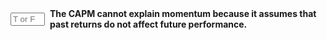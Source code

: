 ::: {.question-block}

<form onsubmit="event.preventDefault(); checkAnswerBox('module5_tf_q63','T')" style="display: flex; align-items: center; gap: 8px;">
<input type="text" id="module5_tf_q63" name="module5_tf_q63" maxlength="1" placeholder="T or F" style="width: 55px;" data-correct-answer="T" /> 
<label for="module5_tf_q63"><strong>The CAPM cannot explain momentum because it assumes that past returns do not affect future performance.</strong></label>
</form>

<div id="feedback-module5_tf_q63" class="feedback" data-status="" style="display:none;">
This is TRUE. Momentum contradicts the CAPM assumption that markets are efficient and past prices are irrelevant.
</div>

:::
